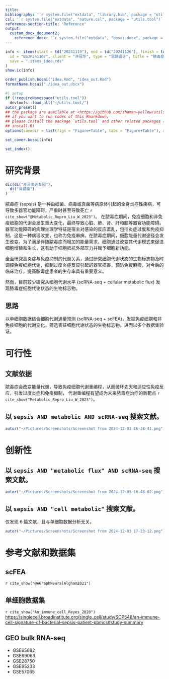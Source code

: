 ```yaml
---
title: 
bibliography: '`r system.file("extdata", "library.bib", package = "utils.tool")`'
csl: '`r system.file("extdata", "nature.csl", package = "utils.tool")`'
reference-section-title: "Reference"
output:
  custom_docx_document2:
    reference_docx: '`r system.file("extdata", "bosai.docx", package = "utils.tool")`'
---
```



```r
info <- items(start = td("20241119"), end = td("20241126"), finish = td("20241203"),
  id = "BSJF241107", client = "许冠华", type = "思路设计", title = "脓毒症发病标志物",
  save = ".items_idea.rds"
)
show.ic(info)

order_publish.bosai("idea.Rmd", "idea_out.Rmd")
formatName.bosai("./idea_out.docx")
```

```r
#| setup
if (!requireNamespace("utils.tool"))
  devtools::load_all("~/utils.tool/")
autor_preset()
## the package are available at <https://github.com/shaman-yellow/utils.tool>
## if you want to run codes of this Rmarkdown,
## please install the package `utils.tool` and other related packages (run
## install.R)
options(savedir = list(figs = "Figure+Table", tabs = "Figure+Table"), autor_asis = F)
```

```r
set_cover.bosai(info)
```

```r
set_index()
```

# 研究背景 {#abstract}

```r
dic(di("差异表达基因"),
  di("骨髓瘤")
)

```

脓毒症 (sepsis) 是一种由细菌、病毒或真菌等病原体引起的全身炎症性疾病，可导致多器官功能障碍，严重时甚至导致死亡 `r cite_show("@Metabolic_Repro_Liu_W_2023")`。
在脓毒症期间，免疫细胞和非免疫细胞的代谢会发生重大变化，最终导致心脏、肺、肾、肝和脑等器官功能障碍。器官功能障碍的病理生理学特征是宿主对感染的反应紊乱，包括炎症过度和免疫抑制，这是一种病理改变，也称为免疫麻痹。在脓毒症期间，细胞能量代谢途径会发生改变。为了满足伴随脓毒症而增加的能量需求，细胞通过改变其代谢模式来促进细胞增殖和生长，这有助于细胞抵抗外部压力并赋予细胞新功能。

全面研究高炎症与免疫抑制的代谢关系，通过研究细胞代谢状态的生物标志物及时调控免疫细胞代谢，抑制过度炎症反应引起的器官损害，预防免疫麻痹，对今后的临床治疗，提高脓毒症患者的生存率具有重要意义。

然而，目前较少研究从细胞代谢水平 (scRNA-seq + cellular metabolic flux) 发现脓毒症细胞代谢状态的生物标志物。

## 思路 {#introduction}

以单细胞数据结合细胞代谢通量预测 (scRNA-seq + scFEA)，发掘免疫细胞和非免疫细胞的代谢变化，筛选表征细胞代谢状态的生物标志物，进而以多个数据集验证。

# 可行性 {#methods}

## 文献依据

脓毒症会改变能量代谢，导致免疫细胞代谢重编程，从而破坏先天和适应性免疫反应，引发过度炎症和免疫抑制，
代谢重编程有望成为未来脓毒症治疗的新靶点 `r cite_show("Metabolic_Repro_Liu_W_2023")`。

## 以 `sepsis AND metabolic AND scRNA-seq` 搜索文献。

```r
autor("~/Pictures/Screenshots/Screenshot from 2024-12-03 16-38-41.png")
```

# 创新性 {#results}

## 以 `sepsis AND "metabolic flux" AND scRNA-seq` 搜索文献。

```r
autor("~/Pictures/Screenshots/Screenshot from 2024-12-03 16-48-02.png")
```

## 以 `sepsis AND "cell metabolic"` 搜索文献。

仅发现 6 篇文献，且与单细胞数据分析无关。

```r
autor("~/Pictures/Screenshots/Screenshot from 2024-12-03 17-23-12.png")
```

# 参考文献和数据集 {#workflow}

## scFEA

`r cite_show("@AGraphNeuralAlgham2021")`

## 单细胞数据集

`r cite_show("An_immune_cell_Reyes_2020")`
<https://singlecell.broadinstitute.org/single_cell/study/SCP548/an-immune-cell-signature-of-bacterial-sepsis-patient-pbmcs#study-summary>

## GEO bulk RNA-seq

- GSE65682
- GSE69063
- GSE28750
- GSE95233
- GSE57065

